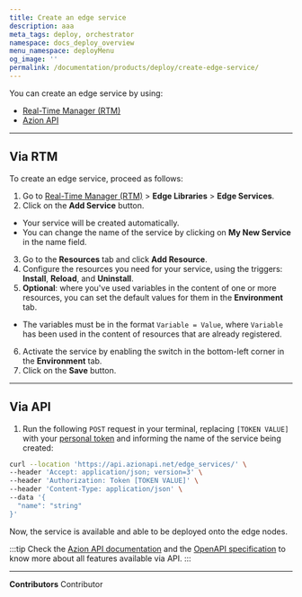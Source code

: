 ```yaml
---
title: Create an edge service
description: aaa
meta_tags: deploy, orchestrator
namespace: docs_deploy_overview
menu_namespace: deployMenu
og_image: ''
permalink: /documentation/products/deploy/create-edge-service/
---
```


You can create an edge service by using:

- [Real-Time Manager (RTM)](/en/documentation/products/guides/how-to-access-rtm/)
- [Azion API](https://api.azion.com/)

---

## Via RTM 

To create an edge service, proceed as follows:

1. Go to [Real-Time Manager (RTM)](/en/documentation/products/guides/how-to-access-rtm/) > **Edge Libraries** > **Edge Services**.
2. Click on the **Add Service** button.
- Your service will be created automatically.
- You can change the name of the service by clicking on **My New Service** in the name field.
3. Go to the **Resources** tab and click **Add Resource**.
4. Configure the resources you need for your service, using the triggers: **Install**, **Reload**, and **Uninstall**.
5. **Optional**: where you've used variables in the content of one or more resources, you can set the default values for them in the **Environment** tab.
- The variables must be in the format `Variable = Value`, where `Variable` has been used in the content of resources that are already registered.
6. Activate the service by enabling the switch in the bottom-left corner in the **Environment** tab.
7. Click on the **Save** button.

--- 

## Via API

1. Run the following `POST` request in your terminal, replacing `[TOKEN VALUE]` with your [personal token](/en/documentation/products/guides/personal-tokens/) and informing the name of the service being created:

```bash
curl --location 'https://api.azionapi.net/edge_services/' \
--header 'Accept: application/json; version=3' \
--header 'Authorization: Token [TOKEN VALUE]' \
--header 'Content-Type: application/json' \
--data '{
  "name": "string"
}'
``` 

Now, the service is available and able to be deployed onto the edge nodes.

:::tip
Check the [Azion API documentation](https://api.azion.com/) and the [OpenAPI specification](https://github.com/aziontech/azionapi-openapi/) to know more about all features available via API.
:::

---


**Contributors** <ContributorList>Contributor</ContributorList>